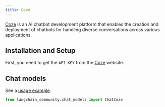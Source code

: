 ```yaml
---
title: Coze
---
```


[Coze](https://www.coze.com/) is an AI chatbot development platform that enables
the creation and deployment of chatbots for handling diverse conversations across
various applications.


## Installation and Setup

First, you need to get the `API_KEY` from the [Coze](https://www.coze.com/) website.


## Chat models

See a [usage example](/oss/python/integrations/chat/coze/).

```python
from langchain_community.chat_models import ChatCoze
```
